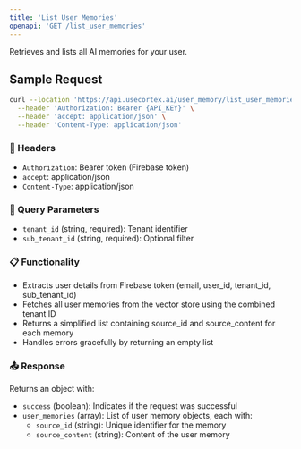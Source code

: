 ```yaml
---
title: 'List User Memories'
openapi: 'GET /list_user_memories'
---
```


Retrieves and lists all AI memories for your user.

## Sample Request

```bash
curl --location 'https://api.usecortex.ai/user_memory/list_user_memories?tenant_id={TENANT_ID}&sub_tenant_id={SUB_TENANT_ID}' \
  --header 'Authorization: Bearer {API_KEY}' \
  --header 'accept: application/json' \
  --header 'Content-Type: application/json'
```

### 🔐 Headers
- `Authorization`: Bearer token (Firebase token)
- `accept`: application/json
- `Content-Type`: application/json

### 🧾 Query Parameters
- `tenant_id` (string, required): Tenant identifier
- `sub_tenant_id` (string, required): Optional filter

### 📋 Functionality
- Extracts user details from Firebase token (email, user_id, tenant_id, sub_tenant_id)
- Fetches all user memories from the vector store using the combined tenant ID
- Returns a simplified list containing source_id and source_content for each memory
- Handles errors gracefully by returning an empty list

### 📤 Response
Returns an object with:
- `success` (boolean): Indicates if the request was successful
- `user_memories` (array): List of user memory objects, each with:
  - `source_id` (string): Unique identifier for the memory
  - `source_content` (string): Content of the user memory
